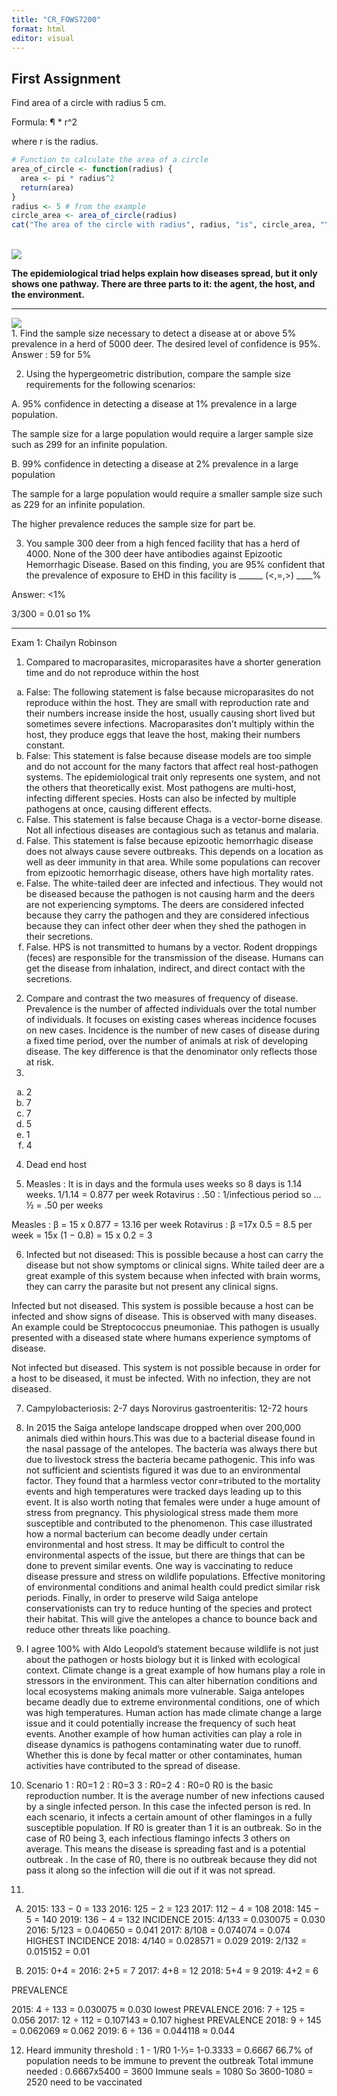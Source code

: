 ```yaml
---
title: "CR_FOWS7200"
format: html
editor: visual
---
```


## First Assignment

Find area of a circle with radius 5 cm.

Formula: ¶ \* r\^2

where r is the radius.

```r
# Function to calculate the area of a circle
area_of_circle <- function(radius) {
  area <- pi * radius^2
  return(area)
}
radius <- 5 # from the example
circle_area <- area_of_circle(radius)
cat("The area of the circle with radius", radius, "is", circle_area, "\n")
```

\
![](EpiTriad (1).png)

**The epidemiological triad helps explain how diseases spread, but it only shows one pathway. There are three parts to it: the agent, the host, and the environment.**

------------------------------------------------------------------------

![](ss_table.png)\
1. Find the sample size necessary to detect a disease at or above 5% prevalence in a herd of 5000 deer. The desired level of confidence is 95%. Answer : 59 for 5%

2.  Using the hypergeometric distribution, compare the sample size requirements for the following scenarios:

A. 95% confidence in detecting a disease at 1% prevalence in a large population.

The sample size for a large population would require a larger sample size such as 299 for an infinite population.

B. 99% confidence in detecting a disease at 2% prevalence in a large population

The sample for a large population would require a smaller sample size such as 229 for an infinite population.

The higher prevalence reduces the sample size for part be.

3.  You sample 300 deer from a high fenced facility that has a herd of 4000. None of the 300 deer have antibodies against Epizootic Hemorrhagic Disease. Based on this finding, you are 95% confident that the prevalence of exposure to EHD in this facility is \_\_\_\_\_\_ (\<,=,\>) \_\_\_\_%

Answer: \<1%

3/300 = 0.01 so 1%

___________________________________________________________________________
Exam 1: 
Chailyn Robinson 




1. Compared to macroparasites, microparasites have a shorter generation time and do not reproduce within the host

a. False: The following statement is false because microparasites do not reproduce within the host. They are small with reproduction rate and their numbers increase inside the host, usually causing short lived but sometimes severe infections. Macroparasites don't multiply within the host, they produce eggs that leave the host, making their numbers constant. 
b. False: This statement is false because disease models are too simple and do not account for the many factors that affect real host-pathogen systems. The epidemiological trait only represents one system, and not the others that theoretically exist. Most pathogens are multi-host, infecting different species. Hosts can also be infected by multiple pathogens at once, causing different effects. 
c. False. This statement is false because Chaga is a vector-borne disease. Not all infectious diseases are contagious such as tetanus and malaria. 
d. False. This statement is false because epizootic hemorrhagic disease does not always cause severe outbreaks. This depends on a location as well as deer immunity in that area. While some populations can recover from epizootic hemorrhagic disease, others have high mortality rates. 
e. False. The white-tailed deer are infected and infectious. They would not be diseased because the pathogen is not causing harm and the deers are not experiencing symptoms. The deers are considered infected because they carry the pathogen and they are considered infectious because they can infect other deer when they shed the pathogen in their secretions.
f. False. HPS is not transmitted to humans by a vector. Rodent droppings (feces) are responsible for the transmission of the disease. Humans can get the disease from inhalation, indirect, and direct contact with the secretions.

 
2. Compare and contrast the two measures of frequency of disease. 
Prevalence is the number of affected individuals over the total number of individuals. It focuses on existing cases whereas incidence focuses on new cases. Incidence is the number of new cases of disease during a fixed time period, over the number of animals at risk of developing disease. The key difference is that the denominator only reflects those at risk. 
3.
a. 2
b. 7
c. 7
d. 5
e. 1
f. 4

4. Dead end host 

5.
Measles : It is in days and the formula uses weeks so 8 days is 1.14 weeks.
1/1.14 = 0.877 per week 
Rotavirus : .50 : 1/infectious period so …
½  = .50 per weeks

Measles : β = 15 x 0.877 = 13.16 per week
Rotavirus : β =17x 0.5 = 8.5 per week
= 15x (1 − 0.8) = 15 x 0.2 = 3


6. 
Infected but not diseased: 
This is possible because a host can carry the disease but not show symptoms or clinical signs. White tailed deer are a great example of this system because when infected with brain worms, they can carry the parasite but not present any clinical signs.

Infected but not diseased. 
This system is possible because a host can be infected and show signs of disease. This is observed with many diseases. An example could be Streptococcus pneumoniae. This pathogen is usually presented with a diseased state where humans experience symptoms of disease.

Not infected but diseased. 
This system is not possible because in order for a host to be diseased, it must be infected. With no infection, they are not diseased.

7. 
Campylobacteriosis: 2-7 days 
Norovirus gastroenteritis: 12-72 hours 

8. In 2015 the Saiga antelope landscape dropped when over 200,000 animals died within hours.This was due to a bacterial disease found in the nasal passage of the antelopes. The bacteria was always there but due to livestock stress the bacteria became pathogenic. This info was not sufficient and scientists figured it was due to an environmental factor. They found that a harmless vector conr=tributed to the mortality events and high temperatures were tracked days leading up to this event. It is also worth noting that females were under a huge amount of stress from pregnancy. This physiological stress made them more susceptible and contributed to the phenomenon. This case illustrated how a normal bacterium can become deadly under certain environmental and host stress. It may be difficult to control the environmental aspects of the issue, but there are things that can be done to prevent similar events. One way is vaccinating to reduce disease pressure and stress on wildlife populations. Effective monitoring of environmental conditions and animal health could predict similar risk periods.  Finally, in order to preserve wild Saiga antelope conservationists can try to reduce hunting of the species and protect their habitat. This will give the antelopes a chance to bounce back and reduce other threats like poaching.

9. I agree 100% with Aldo Leopold's statement because wildlife is not just about the pathogen or hosts biology but it is linked with ecological context. Climate change is a great example of how humans play a role in stressors in the environment. This can alter hibernation conditions and local ecosystems making animals more vulnerable. Saiga antelopes became deadly due to extreme environmental conditions, one of which was high temperatures. Human action has made climate change a large issue and it could potentially increase the frequency of such heat events. Another example of how human activities can play a role in disease dynamics is pathogens contaminating water due to runoff. Whether this is done by fecal matter or other contaminates, human activities have contributed to the spread of disease. 

10. 
Scenario
1 : R0=1
2 : R0=3
3 : R0=2
4 : R0=0
R0 is the basic reproduction number. It is the average number of new infections caused by a single infected person. In this case the infected person is red. In each scenario, it infects a certain amount of other flamingos in a fully susceptible population. If R0 is greater than 1 it is an outbreak. So in the case of R0 being 3, each infectious flamingo infects 3 others on average. This means the disease is spreading fast and is a potential outbreak . In the case of R0, there is no outbreak because they did not pass it along so the infection will die out if it was not spread. 

11.
 A. 
2015: 133 − 0 = 133
2016: 125 − 2 = 123
2017: 112 − 4 = 108
2018: 145 − 5 = 140
2019: 136 − 4 = 132
INCIDENCE 
2015: 4/133 = 0.030075 = 0.030
2016: 5/123 = 0.040650 = 0.041
2017: 8/108 = 0.074074 = 0.074 HIGHEST INCIDENCE
2018: 4/140 = 0.028571 = 0.029
2019: 2/132 = 0.015152 = 0.01

B. 
2015: 0+4 = 
2016: 2+5 = 7
2017: 4+8 = 12
2018: 5+4 = 9
2019: 4+2 = 6

PREVALENCE

2015: 4 ÷ 133 = 0.030075 ≈ 0.030 lowest PREVALENCE 
2016: 7 ÷ 125 = 0.056
2017: 12 ÷ 112 = 0.107143 ≈ 0.107 highest PREVALENCE
2018: 9 ÷ 145 = 0.062069 ≈ 0.062
2019: 6 ÷ 136 = 0.044118 ≈ 0.044

12. 
Heard immunity threshold : 1 - 1/R0
1-⅓= 1-0.3333 = 0.6667
66.7% of population needs to be immune to prevent the outbreak
Total immune needed : 0.6667x5400 = 3600
Immune seals = 1080
So 3600-1080 = 2520 need to be vaccinated 

